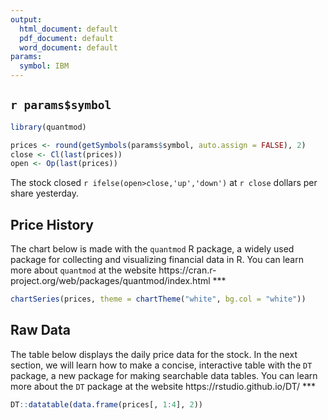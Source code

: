 ```yaml
---
output:
  html_document: default
  pdf_document: default
  word_document: default
params:
  symbol: IBM
---
```


## `r params$symbol`

```r

library(quantmod)

prices <- round(getSymbols(params$symbol, auto.assign = FALSE), 2)
close <- Cl(last(prices))
open <- Op(last(prices))
```

The stock closed `r ifelse(open>close,'up','down')` at `r close` dollars per share yesterday.

## Price History

The chart below is made with the `quantmod` R package, a widely used package for collecting and visualizing financial data in R. You can learn more about `quantmod` at the website https://cran.r-project.org/web/packages/quantmod/index.html
***
  
```r
chartSeries(prices, theme = chartTheme("white", bg.col = "white"))
```

## Raw Data

The table below displays the daily price data for the stock. In the next section, we will learn how to make a concise, interactive table with the `DT` package, a new package for making searchable data tables. You can learn more about the `DT` package at the website https://rstudio.github.io/DT/
***
  
```r
DT::datatable(data.frame(prices[, 1:4], 2))
```


